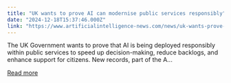 ```yaml
---
title: "UK wants to prove AI can modernise public services responsibly"
date: "2024-12-18T15:37:46.000Z"
link: "https://www.artificialintelligence-news.com/news/uk-wants-prove-ai-can-modernise-public-services-responsibly/?utm_source=rss&utm_medium=rss&utm_campaign=uk-wants-prove-ai-can-modernise-public-services-responsibly"
---
```


The UK Government wants to prove that AI is being deployed responsibly within public services to speed up decision-making, reduce backlogs, and enhance support for citizens. New records, part of the A...

[Read more](https://www.artificialintelligence-news.com/news/uk-wants-prove-ai-can-modernise-public-services-responsibly/?utm_source=rss&utm_medium=rss&utm_campaign=uk-wants-prove-ai-can-modernise-public-services-responsibly)
